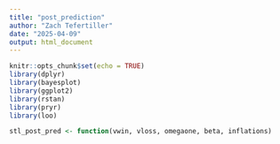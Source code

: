 ```yaml
---
title: "post_prediction"
author: "Zach Tefertiller"
date: "2025-04-09"
output: html_document
---
```


```r
knitr::opts_chunk$set(echo = TRUE)
library(dplyr)
library(bayesplot)
library(ggplot2)
library(rstan)
library(pryr)
library(loo)
```

```r
stl_post_pred <- function(vwin, vloss, omegaone, beta, inflations)
 

```
